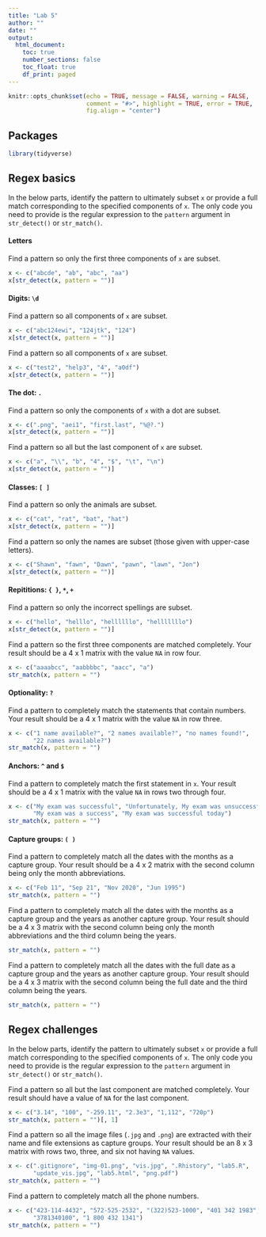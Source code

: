 ```yaml
---
title: "Lab 5"
author: ""
date: ""
output: 
  html_document:
    toc: true
    number_sections: false
    toc_float: true
    df_print: paged
---
```


```r
knitr::opts_chunk$set(echo = TRUE, message = FALSE, warning = FALSE,
                      comment = "#>", highlight = TRUE, error = TRUE,
                      fig.align = "center")
```

## Packages

```r
library(tidyverse)
```

## Regex basics

In the below parts, identify the pattern to ultimately subset `x` or provide
a full match corresponding to the specified components of `x`. The only
code you need to provide is the regular expression to the `pattern` argument
in `str_detect()` or `str_match()`.

#### Letters

Find a pattern so only the first three components of `x` are subset.

```r
x <- c("abcde", "ab", "abc", "aa")
x[str_detect(x, pattern = "")]
```

#### Digits: `\d`

Find a pattern so all components of `x` are subset.

```r
x <- c("abc124ewi", "124jtk", "124")
x[str_detect(x, pattern = "")]
```

Find a pattern so all components of `x` are subset.

```r
x <- c("test2", "help3", "4", "a0df")
x[str_detect(x, pattern = "")]
```

#### The dot: `.`

Find a pattern so only the components of `x` with a dot are subset.

```r
x <- c(".png", "aei1", "first.last", "%@?.")
x[str_detect(x, pattern = "")]
```

Find a pattern so all but the last component of `x` are subset.

```r
x <- c("a", "\\", "b", "4", "$", "\t", "\n")
x[str_detect(x, pattern = "")]
```

#### Classes: `[ ]`

Find a pattern so only the animals are subset.

```r
x <- c("cat", "rat", "bat", "hat")
x[str_detect(x, pattern = "")]
```

Find a pattern so only the names are subset 
(those given with upper-case letters).

```r
x <- c("Shawn", "fawn", "Dawn", "pawn", "lawn", "Jon")
x[str_detect(x, pattern = "")]
```

#### Repititions: `{ }`, `*`, `+`

Find a pattern so only the incorrect spellings are subset.

```r
x <- c("hello", "helllo", "hellllllo", "helllllllo")
x[str_detect(x, pattern = "")]
```

Find a pattern so the first three components are matched completely. Your
result should be a 4 x 1 matrix with the value `NA` in row four.

```r
x <- c("aaaabcc", "aabbbbc", "aacc", "a")
str_match(x, pattern = "")
```

#### Optionality: `?`

Find a pattern to completely match the statements that contain numbers. Your
result should be a 4 x 1 matrix with the value `NA` in row three.

```r
x <- c("1 name available?", "2 names available?", "no names found!",
       "22 names available?")
str_match(x, pattern = "")
```

#### Anchors: `^` and `$`

Find a pattern to completely match the first statement in `x`. Your
result should be a 4 x 1 matrix with the value `NA` in rows two through four.

```r
x <- c("My exam was successful", "Unfortunately, My exam was unsuccessful",
       "My exam was a success", "My exam was successful today")
str_match(x, pattern = "")
```

#### Capture groups: `( )`

Find a pattern to completely match all the dates with the months as a capture
group. Your result should be a 4 x 2 matrix with the second column being
only the month abbreviations.

```r
x <- c("Feb 11", "Sep 21", "Nov 2020", "Jun 1995")
str_match(x, pattern = "")
```

Find a pattern to completely match all the dates with the months as a capture
group and the years as another capture group. Your result should be a 4 x 3 
matrix with the second column being only the month abbreviations and the
third column being the years.

```r
str_match(x, pattern = "")
```

Find a pattern to completely match all the dates with the full date as a capture
group and the years as another capture group. Your result should be a 4 x 3 
matrix with the second column being the full date and the
third column being the years.

```r
str_match(x, pattern = "")
```

## Regex challenges

In the below parts, identify the pattern to ultimately subset `x` or provide
a full match corresponding to the specified components of `x`. The only
code you need to provide is the regular expression to the `pattern` argument
in `str_detect()` or `str_match()`.

Find a pattern so all but the last component are matched completely. Your
result should have a value of `NA` for the last component.

```r
x <- c("3.14", "100", "-259.11", "2.3e3", "1,112", "720p")
str_match(x, pattern = "")[, 1]
```

Find a pattern so all the image files (`.jpg` and `.png`) are extracted with
their name and file extensions as capture groups. Your result should be an
8 x 3 matrix with rows two, three, and six not having `NA` values.

```r
x <- c(".gitignore", "img-01.png", "vis.jpg", ".Rhistory", "lab5.R",
       "update_vis.jpg", "lab5.html", "png.pdf")
str_match(x, pattern = "")
```

Find a pattern to completely match all the phone numbers.

```r
x <- c("423-114-4432", "572-525-2532", "(322)523-1000", "401 342 1983",
       "3781340100", "1 800 432 1341")
str_match(x, pattern = "")
```

